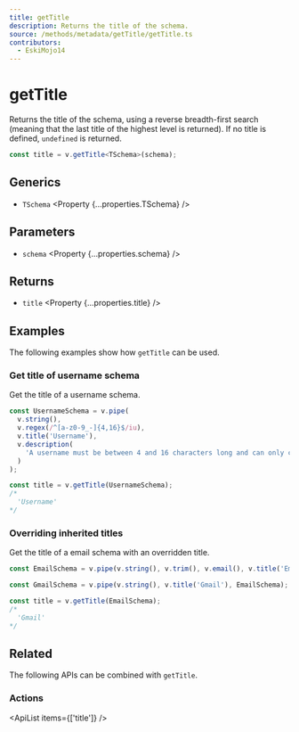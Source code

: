 ```yaml
---
title: getTitle
description: Returns the title of the schema.
source: /methods/metadata/getTitle/getTitle.ts
contributors:
  - EskiMojo14
---
```



# getTitle

Returns the title of the schema, using a reverse breadth-first search (meaning that the last title of the highest level is returned). If no title is defined, `undefined` is returned.

```ts
const title = v.getTitle<TSchema>(schema);
```

## Generics

- `TSchema` <Property {...properties.TSchema} />

## Parameters

- `schema` <Property {...properties.schema} />

## Returns

- `title` <Property {...properties.title} />

## Examples

The following examples show how `getTitle` can be used.

### Get title of username schema

Get the title of a username schema.

```ts
const UsernameSchema = v.pipe(
  v.string(),
  v.regex(/^[a-z0-9_-]{4,16}$/iu),
  v.title('Username'),
  v.description(
    'A username must be between 4 and 16 characters long and can only contain letters, numbers, underscores and hyphens.'
  )
);

const title = v.getTitle(UsernameSchema);
/*
  'Username'
*/
```

### Overriding inherited titles

Get the title of a email schema with an overridden title.

```ts
const EmailSchema = v.pipe(v.string(), v.trim(), v.email(), v.title('Email'));

const GmailSchema = v.pipe(v.string(), v.title('Gmail'), EmailSchema);

const title = v.getTitle(EmailSchema);
/*
  'Gmail'
*/
```

## Related

The following APIs can be combined with `getTitle`.

### Actions

<ApiList items={['title']} />
